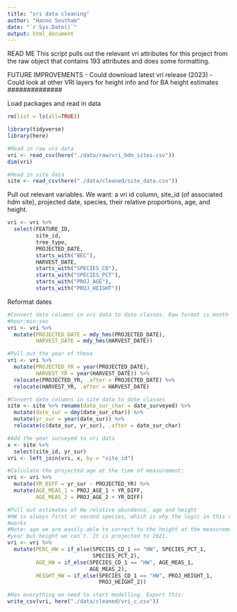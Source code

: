 ```yaml
---
title: "vri data cleaning"
author: "Hanno Southam"
date: "`r Sys.Date()`"
output: html_document
---
```

##############
READ ME
This script pulls out the relevant vri attributes for this project from the raw
object that contains 193 attributes and does some formatting. 

FUTURE IMPROVEMENTS
- Could download latest vri release (2023)
- Could look at other VRI layers for height info and for BA height estimates
##############

Load packages and read in data
```r
rm(list = ls(all=TRUE))

library(tidyverse)
library(here)

#Read in raw vri data
vri <- read_csv(here("./data/raw/vri_hdm_sites.csv"))
dim(vri)

#Read in site data
site <- read_csv(here("./data/cleaned/site_data.csv"))
```

Pull out relevant variables. We want: a vri id column, site_id (of associated
hdm site), projected date, species, their relative proportions, age, and height.
```r
vri <- vri %>% 
  select(FEATURE_ID,
         site_id,
         tree_type,
         PROJECTED_DATE,
         starts_with("BEC"),
         HARVEST_DATE,
         starts_with("SPECIES_CD"),
         starts_with("SPECIES_PCT"),
         starts_with("PROJ_AGE"),
         starts_with("PROJ_HEIGHT"))
```

Reformat dates
```r
#Convert date columns in vri data to date classes. Raw format is month-day-year
#hour:min:sec
vri <- vri %>% 
  mutate(PROJECTED_DATE = mdy_hms(PROJECTED_DATE),
         HARVEST_DATE = mdy_hms(HARVEST_DATE))

#Pull out the year of these
vri <- vri %>% 
  mutate(PROJECTED_YR = year(PROJECTED_DATE),
         HARVEST_YR = year(HARVEST_DATE)) %>% 
  relocate(PROJECTED_YR, .after = PROJECTED_DATE) %>% 
  relocate(HARVEST_YR, .after = HARVEST_DATE)

#Convert date columns in site data to date classes
site <- site %>% rename(date_sur_char = date_surveyed) %>% 
  mutate(date_sur = dmy(date_sur_char)) %>% 
  mutate(yr_sur = year(date_sur)) %>% 
  relocate(c(date_sur, yr_sur), .after = date_sur_char)

#Add the year surveyed to vri data
x <- site %>% 
  select(site_id, yr_sur)
vri <- left_join(vri, x, by = "site_id")

#Calculate the projected age at the time of measurement:
vri <- vri %>% 
  mutate(YR_DIFF = yr_sur - PROJECTED_YR) %>% 
  mutate(AGE_MEAS_1 = PROJ_AGE_1 + YR_DIFF,
         AGE_MEAS_2 = PROJ_AGE_2 + YR_DIFF)

#Pull out estimates of Hw relative abundance, age and height
#HW is always first or second species, which is why the logic in this code 
#works
#Note: age we are easily able to correct to the height at the measurement 
#year but height we can't. It is projected to 2021.
vri <- vri %>% 
  mutate(PERC_HW = if_else(SPECIES_CD_1 == "HW", SPECIES_PCT_1, 
                           SPECIES_PCT_2), 
         AGE_HW = if_else(SPECIES_CD_1 == "HW", AGE_MEAS_1, 
                          AGE_MEAS_2),
         HEIGHT_HW = if_else(SPECIES_CD_1 == "HW", PROJ_HEIGHT_1, 
                             PROJ_HEIGHT_2))

#Has everything we need to start modelling. Export this: 
write_csv(vri, here("./data/cleaned/vri_c.csv"))
```

